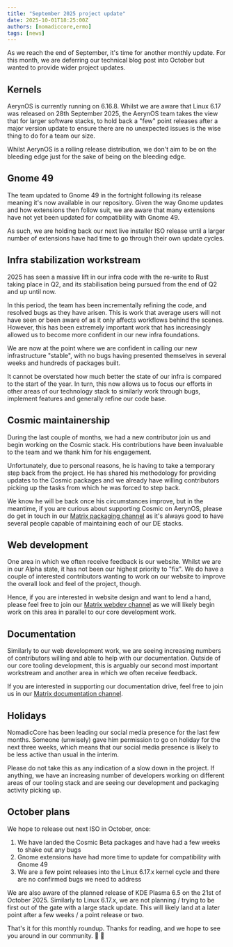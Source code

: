 ```yaml
---
title: "September 2025 project update"
date: 2025-10-01T18:25:00Z
authors: [nomadiccore,ermo]
tags: [news]
---
```



As we reach the end of September, it's time for another monthly update. For this month, we are deferring our technical blog post into October but wanted to provide wider project updates.

## Kernels

AerynOS is currently running on 6.16.8. Whilst we are aware that Linux 6.17 was released on 28th September 2025, the AerynOS team takes the view that for larger software stacks, to hold back a "few" point releases after a major version update to ensure there are no unexpected issues is the wise thing to do for a team our size.

Whilst AerynOS is a rolling release distribution, we don't aim to be on the bleeding edge just for the sake of being on the bleeding edge.

## Gnome 49

The team updated to Gnome 49 in the fortnight following its release meaning it's now available in our repository. Given the way Gnome updates and how extensions then follow suit, we are aware that many extensions have not yet been updated for compatibility with Gnome 49.

As such, we are holding back our next live installer ISO release until a larger number of extensions have had time to go through their own update cycles.

## Infra stabilization workstream

2025 has seen a massive lift in our infra code with the re-write to Rust taking place in Q2, and its stabilisation being pursued from the end of Q2 and up until now.

In this period, the team has been incrementally refining the code, and resolved bugs as they have arisen. This is work that average users will not have seen or been aware of as it only affects workflows behind the scenes. However, this has been extremely important work that has increasingly allowed us to become more confident in our new infra foundations. 

We are now at the point where we are confident in calling our new infrastructure "stable", with no bugs having presented themselves in several weeks and hundreds of packages built. 

It cannot be overstated how much better the state of our infra is compared to the start of the year. In turn, this now allows us to focus our efforts in other areas of our technology stack to similarly work through bugs, implement features and generally refine our code base.

## Cosmic maintainership

During the last couple of months, we had a new contributor join us and begin working on the Cosmic stack. His contributions have been invaluable to the team and we thank him for his engagement. 

Unfortunately, due to personal reasons, he is having to take a temporary step back from the project. He has shared his methodology for providing updates to the Cosmic packages and we already have willing contributors picking up the tasks from which he was forced to step back.

We know he will be back once his circumstances improve, but in the meantime, if you are curious about supporting Cosmic on AerynOS, please do get in touch in our [Matrix packaging channel](https://matrix.to/#/#AerynOS-Packaging:matrix.org) as it's always good to have several people capable of maintaining each of our DE stacks.

## Web development

One area in which we often receive feedback is our website. Whilst we are in our Alpha state, it has not been our highest priority to "fix". We do have a couple of interested contributors wanting to work on our website to improve the overall look and feel of the project, though.

Hence, if you are interested in website design and want to lend a hand, please feel free to join our [Matrix webdev channel](https://matrix.to/#/#AerynOS-web:matrix.org) as we will likely begin work on this area in parallel to our core development work.

## Documentation

Similarly to our web development work, we are seeing increasing numbers of contributors willing and able to help with our documentation. Outside of our core tooling development, this is arguably our second most important workstream and another area in which we often receive feedback.

If you are interested in supporting our documentation drive, feel free to join us in our [Matrix documentation channel](https://matrix.to/#/#aerynos-documentation:matrix.org).

## Holidays

NomadicCore has been leading our social media presence for the last few months. Someone (unwisely) gave him permission to go on holiday for the next three weeks, which means that our social media presence is likely to be less active than usual in the interim.

Please do not take this as any indication of a slow down in the project. If anything, we have an increasing number of developers working on different areas of our tooling stack and are seeing our development and packaging activity picking up.

## October plans

We hope to release out next ISO in October, once:

1) We have landed the Cosmic Beta packages and have had a few weeks to shake out any bugs
2) Gnome extensions have had more time to update for compatibility with Gnome 49
3) We are a few point releases into the Linux 6.17.x kernel cycle and there are no confirmed bugs we need to address

We are also aware of the planned release of KDE Plasma 6.5 on the 21st of October 2025. Similarly to Linux 6.17.x, we are not planning / trying to be first out of the gate with a large stack update. This will likely land at a later point after a few weeks / a point release or two.

That's it for this monthly roundup. Thanks for reading, and we hope to see you around in our community. :handshake: :rocket:
